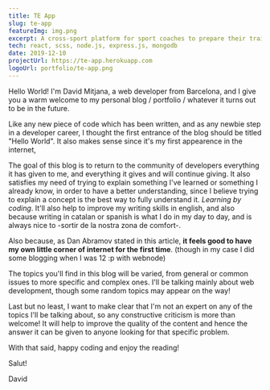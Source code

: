 ```yaml
---
title: TE App
slug: te-app
featureImg: img.png
excerpt: A cross-sport platform for sport coaches to prepare their training sessions easily.
tech: react, scss, node.js, express.js, mongodb
date: 2019-12-10
projectUrl: https://te-app.herokuapp.com
logoUrl: portfolio/te-app.png
---
```


Hello World! I'm David Mitjana, a web developer from Barcelona, and I give you a warm welcome to my personal blog / portfolio / whatever it turns out to be in the future. 

Like any new piece of code which has been written, and as any newbie step in a developer career, I thought the first entrance of the blog should be titled "Hello World". It also makes sense since it's my first appearence in the internet,

The goal of this blog is to return to the community of developers everything it has given to me, and everything it gives and will continue giving. It also satisfies my need of trying to explain something I've learned or something I already know, in order to have a better understanding, since I believe trying to explain a concept is the best way to fully understand it. *Learning by coding*. It'll also help to improve my writing skills in english, and also because writing in catalan or spanish is what I do in my day to day, and is always nice to -sortir de la nostra zona de comfort-.

Also because, as Dan Abramov stated in <OuterLink href="https://medium.com/@dan_abramov/why-my-new-blog-isnt-on-medium-3b280282fbae" target="__blank" rel="noreferrer">this article</OuterLink>, 
**it feels good to have my own little corner of internet for the first time**. (though in my case I did some blogging when I was 12 :p with webnode)

The topics you'll find in this blog will be varied, from general or common issues to more specific and complex ones. I'll be talking mainly about web development, though some random topics may appear on the way! 

Last but no least, I want to make clear that I'm not an expert on any of the topics I'll be talking about, so any constructive criticism is more than welcome! It will help to improve the quality of the content and hence the answer it can be given to anyone looking for that specific problem.

With that said, happy coding and enjoy the reading!


Salut! 

David